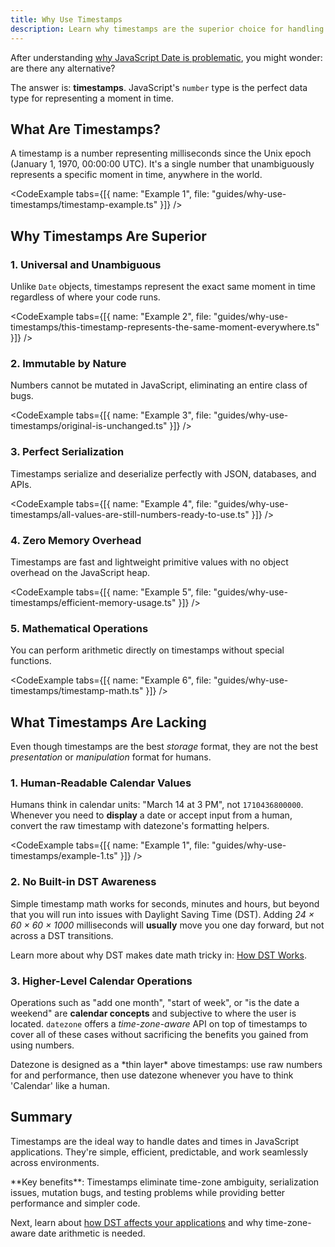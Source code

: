 ```yaml
---
title: Why Use Timestamps
description: Learn why timestamps are the superior choice for handling dates and times in JavaScript applications
---
```




After understanding [why JavaScript Date is problematic](/docs/guides/why-not-to-use-date), you might wonder: are there any alternative? 

The answer is: **timestamps**. JavaScript's `number` type is the perfect data type for representing a moment in time.

## What Are Timestamps?

A timestamp is a number representing milliseconds since the Unix epoch (January 1, 1970, 00:00:00 UTC). It's a single number that unambiguously represents a specific moment in time, anywhere in the world.

<CodeExample tabs={[{ name: "Example 1", file: "guides/why-use-timestamps/timestamp-example.ts" }]} />

## Why Timestamps Are Superior

### 1. Universal and Unambiguous

Unlike `Date` objects, timestamps represent the exact same moment in time regardless of where your code runs.

<CodeExample tabs={[{ name: "Example 2", file: "guides/why-use-timestamps/this-timestamp-represents-the-same-moment-everywhere.ts" }]} />

### 2. Immutable by Nature

Numbers cannot be mutated in JavaScript, eliminating an entire class of bugs.

<CodeExample tabs={[{ name: "Example 3", file: "guides/why-use-timestamps/original-is-unchanged.ts" }]} />

### 3. Perfect Serialization

Timestamps serialize and deserialize perfectly with JSON, databases, and APIs.

<CodeExample tabs={[{ name: "Example 4", file: "guides/why-use-timestamps/all-values-are-still-numbers-ready-to-use.ts" }]} />

### 4. Zero Memory Overhead

Timestamps are fast and lightweight primitive values with no object overhead on the JavaScript heap.

<CodeExample tabs={[{ name: "Example 5", file: "guides/why-use-timestamps/efficient-memory-usage.ts" }]} />

### 5. Mathematical Operations

You can perform arithmetic directly on timestamps without special functions.

<CodeExample tabs={[{ name: "Example 6", file: "guides/why-use-timestamps/timestamp-math.ts" }]} />

## What Timestamps Are Lacking

Even though timestamps are the best *storage* format, they are not the best *presentation* or *manipulation* format for humans.

### 1. Human-Readable Calendar Values

Humans think in calendar units: "March&nbsp;14 at 3 PM", not `1710436800000`. Whenever you need to **display** a date or accept input from a human, convert the raw timestamp with datezone's formatting helpers.

<CodeExample tabs={[{ name: "Example 1", file: "guides/why-use-timestamps/example-1.ts" }]} />

### 2. No Built-in DST Awareness

Simple timestamp math works for seconds, minutes and hours, but beyond that you will run into issues with Daylight Saving Time (DST). Adding *24 × 60 × 60 × 1000* milliseconds will **usually** move you one day forward, but not across a DST transitions.

<CodeExample name="Breaks during DST" file="guides/how-dst-works/at-200-am-est-clocks-spring-forward-to-300-am-edt.ts" />

Learn more about why DST makes date math tricky in: [How DST Works](/docs/guides/how-dst-works).

### 3. Higher-Level Calendar Operations

Operations such as "add one month", "start of week", or "is the date a weekend" are **calendar concepts** and subjective to where the user is located. `datezone` offers a *time-zone-aware* API on top of timestamps to cover all of these cases without sacrificing the benefits you gained from using numbers.

<Callout type="info">
Datezone is designed as a *thin layer* above timestamps: use raw numbers for and performance, then use datezone whenever you have to think 'Calendar' like a human.
</Callout>

## Summary

Timestamps are the ideal way to handle dates and times in JavaScript applications. They're simple, efficient, predictable, and work seamlessly across environments.

<Callout type="info">
**Key benefits**: Timestamps eliminate time-zone ambiguity, serialization issues, mutation bugs, and testing problems while providing better performance and simpler code.
</Callout>

Next, learn about [how DST affects your applications](/docs/guides/how-dst-works) and why time-zone-aware date arithmetic is needed.

